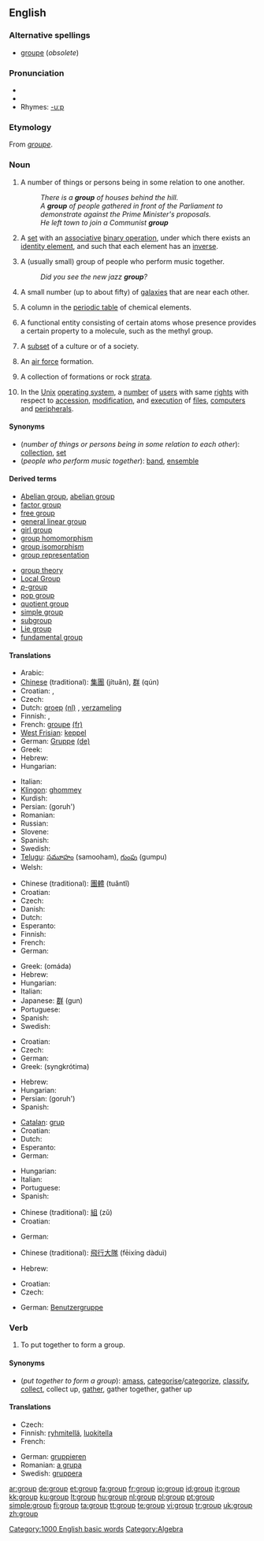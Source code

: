{{wikipedia|dab=group}}
==English==

===Alternative spellings===
* [[groupe]] (''obsolete'')

===Pronunciation===
* {{audio|en-us-group.ogg|Audio (US)}}
* {{IPA|/gɹuːp/}}
* Rhymes: [[Rhymes:English:-uːp|-uːp]]

===Etymology===
From {{F.}} ''[[groupe]]''.

===Noun===
{{en-noun}}

# A number of things or persons being in some relation to one another.
#: ''There is a '''group''' of houses behind the hill.''
#: ''A '''group''' of people gathered in front of the Parliament to demonstrate against the Prime Minister's proposals.''
#: ''He left town to join a Communist '''group'''''
# {{grouptheory}} A [[set]] with an [[associative]] [[binary operation]], under which there exists an [[identity element]], and such that each element has an [[inverse]].
# A (usually small) group of people who perform music together.
#: ''Did you see the new jazz '''group'''?''
# {{astronomy}} A small number (up to about fifty) of [[galaxy|galaxies]] that are near each other.
# {{chemistry}} A column in the [[periodic table]] of chemical elements.
# {{chemistry}} A functional entity consisting of certain atoms whose presence provides a certain property to a molecule, such as the methyl group.
# {{sociology}} A [[subset]] of a culture or of a society.
# {{military}} An [[air force]] formation.
# {{geology}} A collection of formations or rock [[strata]].
# {{computing}} In the [[Unix]] [[operating system]], a [[number]] of [[user]]s with same [[right]]s with respect to [[accession]], [[modification]], and [[execution]] of [[file]]s, [[computer]]s and [[peripheral]]s.

====Synonyms====
* (''number of things or persons being in some relation to each other''): [[collection]], [[set]]
* (''people who perform music together''): [[band]], [[ensemble]]

====Derived terms====
{{top2}}
* [[Abelian group]], [[abelian group]]
* [[factor group]]<!--mathematics-->
* [[free group]]<!--mathematics-->
* [[general linear group]]<!--mathematics-->
* [[girl group]]
* [[group homomorphism]]<!--mathematics-->
* [[group isomorphism]]<!--mathematics-->
* [[group representation]]<!--mathematics-->
{{mid2}}
* [[group theory]]<!--mathematics-->
* [[Local Group]]<!--astronomy-->
* [[p-group|''p''-group]]
* [[pop group]]<!--mathematics-->
* [[quotient group]]<!--mathematics-->
* [[simple group]]<!--mathematics-->
* [[subgroup]]
* [[Lie group]]
* [[fundamental group]]
{{bottom2}}

====Translations====
{{rfc-tsort|unparsed language line: *  Chinese  (traditional):  集團  (jítuǎn),  群  (qún)}}
{{trans-top|number of things or persons being in some relation to each other}}
* Arabic: {{t+|ar|مجموعة|f|tr=majmūʕa|sc=Arab}}
* [[Chinese]] (traditional): [[集團]] (jítuǎn), [[群]] (qún)
* Croatian: {{t-|hr|grupa|f}}, {{t-|hr|skupina|f}}
* Czech: {{t+|cs|skupina|f}}
* Dutch: [[groep]] [[:nl:groep|(nl)]] {{f}}, [[verzameling]] {{f}}
* Finnish: {{t+|fi|joukko}}, {{t+|fi|ryhmä}}
* French: [[groupe]] [[:fr:groupe|(fr)]] {{m}}
* [[West Frisian]]: [[keppel]]
* German: [[Gruppe]] [[:de:Gruppe|(de)]] {{f}}
* Greek: {{t+|el|ομάδα|f|sc=Grek}}
* Hebrew: {{t+|he|קבוצה|f|sc=Hebr}}
* Hungarian: {{t+|hu|csoport}}
{{trans-mid}}
* Italian: {{t+|it|gruppo|m}}
* [[Klingon]]: [[ghommey]]
* Kurdish: {{KUchar|[[کۆمه‌ڵ]]}}
* Persian: {{fa-Arab|[[گروه]]}} (goruh')
* Romanian: {{t-|ro|grup|n}}
* Russian: {{t+|ru|группа|f|tr=gruppa|sc=Cyrl}}
* Slovene: {{t+|sl|skupina|f}}
* Spanish: {{t+|es|grupo|m}}
* Swedish: {{t+|sv|grupp|c}}
* [[Telugu]]: [[సమూహం]] (samooham), [[గుంపు]] (gumpu)
* Welsh: {{t-|cy|twr|xs=Welsh}}
{{trans-bottom}}

{{trans-top|in group theory}}
* Chinese (traditional): [[團體]] (tuǎntǐ)
* Croatian: {{t-|hr|grupa|f}}
* Czech: {{t-|cs|grupa|f}}
* Danish: {{t-|da|gruppe}}
* Dutch: {{t+|nl|groep|f}}
* Esperanto: {{t-|eo|grupo|xs=Esperanto}}
* Finnish: {{t+|fi|ryhmä}}
* French: {{t+|fr|groupe|m}}
* German: {{t+|de|Gruppe|f}}
{{trans-mid}}
* Greek: {{t+|el|ομάδα|f|sc=Grek}} (omáda)
* Hebrew: {{t+|he|קבוצה|f|sc=Hebr}}
* Hungarian: {{t+|hu|csoport}}
* Italian: {{t+|it|gruppo|m}}
* Japanese: [[群]] (gun)
* Portuguese: {{t+|pt|grupo|m}}
* Spanish: {{t+|es|grupo|m}}
* Swedish: {{t+|sv|grupp|c}}
{{trans-bottom}}

{{trans-top|people who perform music together}}
* Croatian: {{t-|hr|grupa|f}}
* Czech: {{t+|cs|skupina|f}}
* German: {{t+|de|Gruppe|f}}
* Greek: {{t|el|συγκρότημα|n|sc=Grek}} (syngkrótima)
{{trans-mid}}
* Hebrew: {{t-|he|להקה|f|sc=Hebr}}
* Hungarian: {{t+|hu|együttes}}
* Persian: {{fa-Arab|[[گروه]]}} (goruh')
* Spanish: {{t+|es|grupo|m}}
{{trans-bottom}}

{{trans-top|small number of galaxies}}
{{trans-mid}}
{{trans-bottom}}

{{trans-top|column in the periodic table}}
* [[Catalan]]: [[grup]] {{m}}
* Croatian: {{t-|hr|grupa|f}}
* Dutch: {{t+|nl|groep|f}}
* Esperanto: {{t-|eo|grupo|xs=Esperanto}}
* German: {{t+|de|Gruppe|f}}
{{trans-mid}}
* Hungarian: {{t+|hu|csoport}}
* Italian: {{t+|it|gruppo|m}}
* Portuguese: {{t+|pt|grupo|m}}
* Spanish: {{t+|es|grupo|m}}
{{trans-bottom}}

{{trans-top|functional entity consisting of certain atoms whose presence provides a certain property to a molecule}}
{{trans-mid}}
{{trans-bottom}}

{{trans-top|subset of a culture or of a society}}
* Chinese (traditional): [[組]] (zǔ)
* Croatian: {{t-|hr|grupa|f}}
{{trans-mid}}
* German: {{t+|de|Gruppe|f}}
{{trans-bottom}}

{{trans-top|air force formation}}
* Chinese (traditional): [[飛行大隊]] (fēixíng dàduì)
{{trans-mid}}
* Hebrew: {{t-|he|להק|f|sc=Hebr}}
{{trans-bottom}}

{{trans-top|collection of formations or rock strata}}
{{trans-mid}}
{{trans-bottom}}

{{trans-top|in Unix}}
* Croatian: {{t-|hr|grupa|f}}
* Czech: {{t+|cs|skupina|f}}
{{trans-mid}}
* German: [[Benutzergruppe]] {{f}}
{{trans-bottom}}

===Verb===
{{en-verb}}

# {{transitive}} To put together to form a group.

====Synonyms====
* (''put together to form a group''): [[amass]], [[categorise]]/[[categorize]], [[classify]], [[collect]], collect up, [[gather]], gather together, gather up

====Translations====
{{trans-top|to put together to form a group}}
* Czech: {{t-|cs|seskupit}}
* Finnish: [[ryhmitellä]], [[luokitella]]
* French: {{t+|fr|grouper}}
{{trans-mid}}
* German: [[gruppieren]]
* Romanian: [[a grupa]]
* Swedish: [[gruppera]]
{{trans-bottom}}

[[Category:1000 English basic words]]
[[Category:Algebra]]

[[ar:group]]
[[de:group]]
[[et:group]]
[[fa:group]]
[[fr:group]]
[[io:group]]
[[id:group]]
[[it:group]]
[[kk:group]]
[[ku:group]]
[[lt:group]]
[[hu:group]]
[[nl:group]]
[[pl:group]]
[[pt:group]]
[[simple:group]]
[[fi:group]]
[[ta:group]]
[[tt:group]]
[[te:group]]
[[vi:group]]
[[tr:group]]
[[uk:group]]
[[zh:group]]